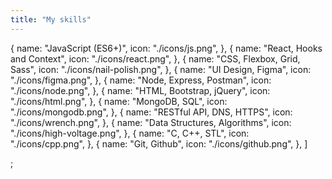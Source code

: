 ```yaml
---
title: "My skills"
---
```


  {
    name: "JavaScript (ES6+)",
    icon: "./icons/js.png",
  },
  {
    name: "React, Hooks and Context",
    icon: "./icons/react.png",
  },
  {
    name: "CSS, Flexbox, Grid, Sass",
    icon: "./icons/nail-polish.png",
  },
  {
    name: "UI Design, Figma",
    icon: "./icons/figma.png",
  },
  {
    name: "Node, Express, Postman",
    icon: "./icons/node.png",
  },
  {
    name: "HTML, Bootstrap, jQuery",
    icon: "./icons/html.png",
  },
  {
    name: "MongoDB, SQL",
    icon: "./icons/mongodb.png",
  },
  {
    name: "RESTful API, DNS, HTTPS",
    icon: "./icons/wrench.png",
  },
  {
    name: "Data Structures, Algorithms",
    icon: "./icons/high-voltage.png",
  },
  {
    name: "C, C++, STL",
    icon: "./icons/cpp.png",
  },
  {
    name: "Git, Github",
    icon: "./icons/github.png",
  },
]

;
